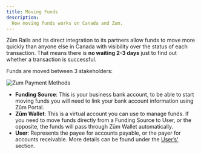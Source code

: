 ```yaml
---
title: Moving Funds
description:
  How moving funds works on Canada and Zum.
---
```


Zūm Rails and its direct integration to its partners allow funds to move more quickly than anyone else in Canada with visibility over the status of each transaction. That means there is **no waiting 2-3 days** just to find out whether a transaction is successful.

Funds are moved between 3 stakeholders: 

![Zum Payment Methods](/img/docs/diagrams/stakeholders_v2.png)

- **Funding Source**: This is your business bank account, to be able to start moving funds you will need to link your bank account information using Zūm Portal.
- **Zūm Wallet**: This is a virtual account you can use to manage funds. If you need to move funds directly from a Funding Source to User, or the opposite, the funds will pass through Zūm Wallet automatically.
- **User**: Represents the payee for accounts payable, or the payer for accounts receivable. More details can be found under the [User’s'](../api-specification/users) section.